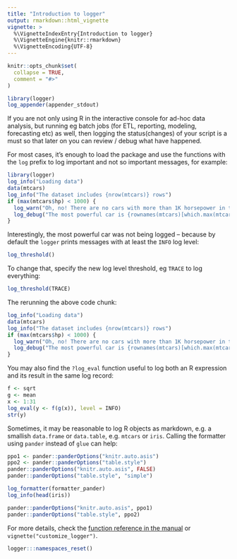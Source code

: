 ```yaml
---
title: "Introduction to logger"
output: rmarkdown::html_vignette
vignette: >
  %\VignetteIndexEntry{Introduction to logger}
  %\VignetteEngine{knitr::rmarkdown}
  %\VignetteEncoding{UTF-8}
---
```


```r
knitr::opts_chunk$set(
  collapse = TRUE,
  comment = "#>"
)

library(logger)
log_appender(appender_stdout)
```

If you are not only using R in the interactive console for ad-hoc data analysis, but running eg batch jobs (for ETL, reporting, modeling, forecasting etc) as well, then logging the status(changes) of your script is a must so that later on you can review / debug what have happened.

For most cases, it's enough to load the package and use the functions with the `log` prefix to log important and not so important messages, for example:

```r
library(logger)
log_info("Loading data")
data(mtcars)
log_info("The dataset includes {nrow(mtcars)} rows")
if (max(mtcars$hp) < 1000) {
  log_warn("Oh, no! There are no cars with more than 1K horsepower in the dataset :/")
  log_debug("The most powerful car is {rownames(mtcars)[which.max(mtcars$hp)]} with {max(mtcars$hp)} hp")
}
```

Interestingly, the most powerful car was not being logged -- because by default the `logger` prints messages with at least the `INFO` log level:

```r
log_threshold()
```

To change that, specify the new log level threshold, eg `TRACE` to log everything:

```r
log_threshold(TRACE)
```

The rerunning the above code chunk:

```r
log_info("Loading data")
data(mtcars)
log_info("The dataset includes {nrow(mtcars)} rows")
if (max(mtcars$hp) < 1000) {
  log_warn("Oh, no! There are no cars with more than 1K horsepower in the dataset :/")
  log_debug("The most powerful car is {rownames(mtcars)[which.max(mtcars$hp)]} with {max(mtcars$hp)} hp")
}
```

You may also find the `?log_eval` function useful to log both an R expression and its result in the same log record:

```r
f <- sqrt
g <- mean
x <- 1:31
log_eval(y <- f(g(x)), level = INFO)
str(y)
```


Sometimes, it may be reasonable to log R objects as markdown, e.g. a smallish `data.frame` or `data.table`, e.g. `mtcars` or `iris`. Calling the formatter using `pander` instead of `glue` can help:

```r
ppo1 <- pander::panderOptions("knitr.auto.asis")
ppo2 <- pander::panderOptions("table.style")
pander::panderOptions("knitr.auto.asis", FALSE)
pander::panderOptions("table.style", "simple")
```

```r
log_formatter(formatter_pander)
log_info(head(iris))
```

```r
pander::panderOptions("knitr.auto.asis", ppo1)
pander::panderOptions("table.style", ppo2)
```

For more details, check the [function reference in the manual](https://daroczig.github.io/logger/reference/index.html) or `vignette("customize_logger")`.

```r
logger:::namespaces_reset()
```
